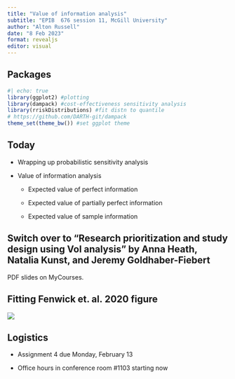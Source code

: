 ```yaml
---
title: "Value of information analysis"
subtitle: "EPIB  676 session 11, McGill University"
author: "Alton Russell"
date: "8 Feb 2023"
format: revealjs
editor: visual
---
```


## Packages

```r
#| echo: true
library(ggplot2) #plotting
library(dampack) #cost-effectiveness sensitivity analysis
library(rriskDistributions) #fit distn to quantile
# https://github.com/DARTH-git/dampack
theme_set(theme_bw()) #set ggplot theme
```

## Today

-   Wrapping up probabilistic sensitivity analysis

-   Value of information analysis

    -   Expected value of perfect information

    -   Expected value of partially perfect information

    -   Expected value of sample information

## Switch over to "Research prioritization and study design using VoI analysis" by Anna Heath, Natalia Kunst, and Jeremy Goldhaber-Fiebert

PDF slides on MyCourses.

## Fitting Fenwick et. al. 2020 figure

![](VoI_process.png)

## Logistics

-   Assignment 4 due Monday, February 13

-   Office hours in conference room #1103 starting now
